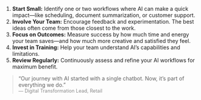 
1. **Start Small:** Identify one or two workflows where AI can make a quick impact—like scheduling, document summarization, or customer support.
2. **Involve Your Team:** Encourage feedback and experimentation. The best ideas often come from those closest to the work.
3. **Focus on Outcomes:** Measure success by how much time and energy your team saves—and how much more creative and satisfied they feel.
4. **Invest in Training:** Help your team understand AI’s capabilities and limitations.
5. **Review Regularly:** Continuously assess and refine your AI workflows for maximum benefit.

> “Our journey with AI started with a single chatbot. Now, it’s part of everything we do.”  
> <span style="font-size:0.9em;color:#888;">— Digital Transformation Lead, Retail</span>
